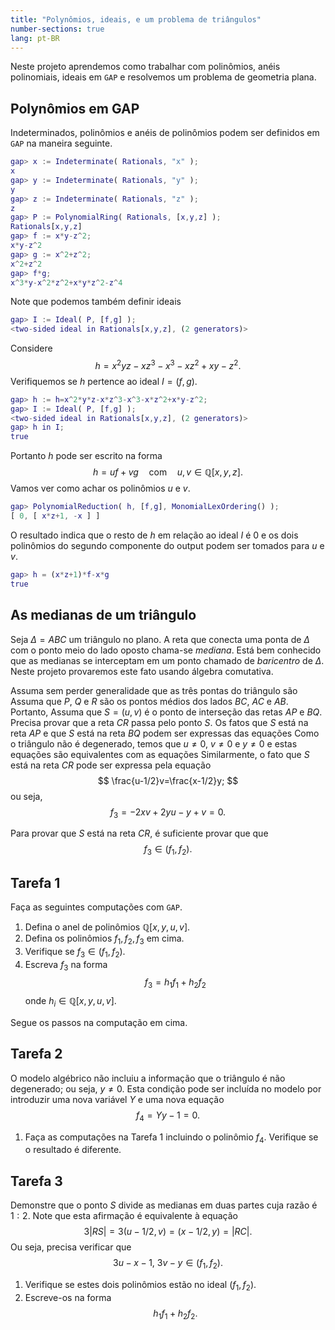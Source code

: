 ```yaml
---
title: "Polynômios, ideais, e um problema de triângulos"
number-sections: true
lang: pt-BR
---
```



Neste projeto aprendemos como trabalhar com polinômios, anéis polinomiais, ideais em `GAP` e resolvemos um problema de geometria plana.

## Polynômios em GAP

:::{.subexample}
Indeterminados, polinômios e anéis de polinômios podem ser definidos em `GAP` na maneira seguinte.

```matlab
gap> x := Indeterminate( Rationals, "x" );
x
gap> y := Indeterminate( Rationals, "y" );
y
gap> z := Indeterminate( Rationals, "z" );
z
gap> P := PolynomialRing( Rationals, [x,y,z] );
Rationals[x,y,z]
gap> f := x*y-z^2;
x*y-z^2
gap> g := x^2+z^2;
x^2+z^2
gap> f*g;
x^3*y-x^2*z^2+x*y*z^2-z^4
```


Note que podemos também definir ideais

```matlab 
gap> I := Ideal( P, [f,g] );
<two-sided ideal in Rationals[x,y,z], (2 generators)>
```

Considere 
$$
h=x^2yz-xz^3-x^3-xz^2+xy-z^2.
$$
Verifiquemos se $h$ pertence ao ideal $I=(f,g)$.

```matlab
gap> h := h=x^2*y*z-x*z^3-x^3-x*z^2+x*y-z^2;
gap> I := Ideal( P, [f,g] );
<two-sided ideal in Rationals[x,y,z], (2 generators)>
gap> h in I;
true
```

Portanto $h$ pode ser escrito na forma 
$$
h=uf+vg\quad\mbox{com}\quad u,v\in\mathbb Q[x,y,z].
$$
Vamos ver como achar os polinômios $u$ e $v$. 
```matlab
gap> PolynomialReduction( h, [f,g], MonomialLexOrdering() );
[ 0, [ x*z+1, -x ] ]
```

O resultado indica que o resto de $h$ em relação ao ideal $I$ é $0$ e os dois polinômios do segundo componente do output podem ser tomados para $u$ e $v$. 

```matlab
gap> h = (x*z+1)*f-x*g
true
```
:::

## As medianas de um triângulo


:::{.problem}
Seja $\Delta=ABC$ um triângulo no plano. A reta que conecta uma ponta de $\Delta$ com o ponto meio do lado oposto chama-se *mediana*. Está bem conhecido que as medianas se interceptam em um ponto chamado de *baricentro* de $\Delta$. Neste projeto provaremos este fato usando álgebra comutativa.


Assuma sem perder generalidade que as três pontas do triângulo são 
\begin{align*}
A & = (0,0);\\
B & = (1,0);\\
C & = (x,y).
\end{align*}
Assuma que $P$, $Q$ e $R$ são os pontos médios dos lados $BC$, $AC$ e $AB$. Portanto, 
\begin{align*}
P & = ((x+1)/2,y/2);\\
Q & = (x/2,y/2);\\
R & = (1/2,0).
\end{align*}
Assuma que $S=(u,v)$ é o ponto de interseção das retas $AP$ e $BQ$.  Precisa provar que a reta $CR$ passa pelo ponto $S$. 
Os fatos que $S$ está na reta $AP$ e que $S$ está na reta $BQ$ podem ser expressas das equações
\begin{align*}
\frac uv=\frac{x+1}y;\\
\frac{x-2}y=\frac{u-1}v.
\end{align*}
Como o triângulo não é degenerado, temos que $u\neq 0$, $v\neq 0$ e $y\neq 0$ e estas equações são equivalentes com as equações 
\begin{align*}
f_1&=uy-v(x+1)=0;\\
f_2&=(x-2)u-(u-1)y=0.
\end{align*}
Similarmente, o fato que $S$ está na reta $CR$ pode ser expressa pela equação 
$$
\frac{u-1/2}v=\frac{x-1/2}y;
$$
ou seja, 
$$
f_3=-2xv+2yu-y+v=0.
$$

Para provar que $S$ está na reta $CR$, é suficiente provar que  que 
$$
f_3\in(f_1,f_2).
$$
:::

## Tarefa 1

:::{.subproblem}
Faça as seguintes computações com `GAP`.

1. Defina o anel de polinômios $\mathbb Q[x,y,u,v]$. 
2. Defina os polinômios  $f_1,f_2,f_3$ em cima. 
3. Verifique se $f_3\in(f_1,f_2)$. 
2. Escreva $f_3$ na forma 
$$
f_3=h_1f_1+h_2f_2
$$ 
onde $h_i\in\mathbb Q[x,y,u,v]$. 
:::

:::{.dica}
Segue os passos na computação em cima.
:::

## Tarefa 2

:::{.subproblem}
O modelo algébrico não incluiu a informação que o triângulo é não degenerado; ou seja, $y\neq 0$. Esta condição pode ser incluída no modelo por introduzir uma nova variável $Y$ e uma nova equação 
$$
f_4=Yy-1=0.
$$

1. Faça as computações na Tarefa 1 incluindo o polinômio $f_4$. Verifique se o resultado é diferente.
:::

## Tarefa 3

:::{.subproblem}
Demonstre que o ponto $S$ divide as medianas em duas partes cuja razão é $1:2$. Note que esta afirmação é equivalente à equação 
$$
3|RS|=3(u-1/2,v)=(x-1/2,y)=|RC|.
$$
Ou seja, precisa verificar que 
$$
3u-x-1,\ 3v-y\in (f_1,f_2). 
$$

1. Verifique se  estes dois polinômios estão no ideal $(f_1,f_2)$. 
2. Escreve-os na forma 
$$
h_1f_1+h_2f_2.
$$
:::